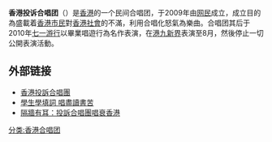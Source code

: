'''香港投诉合唱团'''（{{lang-en|Complain Choir of Hong Kong}}）是[[香港|香港]]的一个民间合唱团，于2009年由[[网民|网民]]成立，成立目的為盛載着[[香港市民|香港市民]]對[[香港社會|香港社會]]的不滿，利用合唱化怒氣為樂曲。合唱团其后于2010年[[七一游行|七一游行]]以畢業唱遊行為名作表演，在[[港九新界|港九新界]]表演至8月，然後停止一切公開表演活動。

==外部链接==
*[https://web.archive.org/web/20100802062737/http://workandworkshop.com/cchk/ 香港投訴合唱團]
*[http://edu.sina.com.hk/news/53/1/4/84624/1.html 學生學填詞 唱盡讀書苦]{{dead link|date=2018年5月 |bot=InternetArchiveBot |fix-attempted=yes }}
*[http://hk.apple.nextmedia.com/news/art/20090713/12981701 隔牆有耳：投訴合唱團唱衰香港]
{{music-stub}}

[[分类:香港合唱团|分类:香港合唱团]]